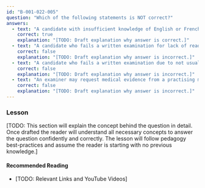 ```yaml
---
id: "B-001-022-005"
question: "Which of the following statements is NOT correct?"
answers:
  - text: "A candidate with insufficient knowledge of English or French may be accompanied by an interpreter"
    correct: true
    explanation: "[TODO: Draft explanation why answer is correct.]"
  - text: "A candidate who fails a written examination for lack of reading skills may be given an oral examination"
    correct: false
    explanation: "[TODO: Draft explanation why answer is incorrect.]"
  - text: "A candidate who fails a written examination due to not usually speaking English or French may be given an oral examination"
    correct: false
    explanation: "[TODO: Draft explanation why answer is incorrect.]"
  - text: "An examiner may request medical evidence from a practising medical physician before accommodating testing"
    correct: false
    explanation: "[TODO: Draft explanation why answer is incorrect.]"
---
```


### Lesson

[TODO: This section will explain the concept behind the question in detail. Once drafted the reader will understand all necessary concepts to answer the question confidently and correctly. The lesson will follow pedagogy best-practices and assume the reader is starting with no previous knowledge.]

#### Recommended Reading

- [TODO: Relevant Links and YouTube Videos]
